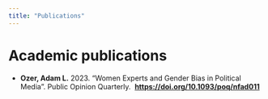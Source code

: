 ---
title: "Publications"
---

# Academic publications

-   **Ozer, Adam L.** 2023. “Women Experts and Gender Bias in Political Media”. Public Opinion Quarterly.  [**https://doi.org/10.1093/poq/nfad011**](https://doi.org/10.1093/poq/nfad011)
